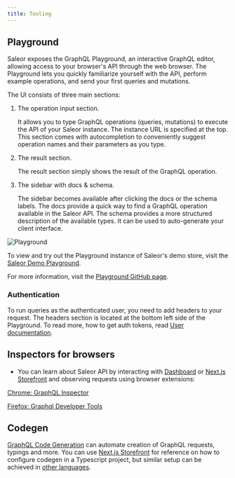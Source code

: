 ```yaml
---
title: Tooling
---
```


## Playground

Saleor exposes the GraphQL Playground, an interactive GraphQL editor, allowing access to your browser's API through the web browser. The Playground lets you quickly familiarize yourself with the API, perform example operations, and send your first queries and mutations.

The UI consists of three main sections:

1. The operation input section.

   It allows you to type GraphQL operations (queries, mutations) to execute the API of your Saleor instance. The instance URL is specified at the top. This section comes with autocompletion to conveniently suggest operation names and their parameters as you type.

2. The result section.

   The result section simply shows the result of the GraphQL operation.

3. The sidebar with docs & schema.

   The sidebar becomes available after clicking the docs or the schema labels. The docs provide a quick way to find a GraphQL operation available in the Saleor API.
   The schema provides a more structured description of the available types. It can be used to auto-generate your client interface.

![Playground](../screenshots/api-playground.png)

To view and try out the Playground instance of Saleor's demo store, visit the [Saleor Demo Playground](https://demo.saleor.io/graphql/).

For more information, visit the [Playground GitHub page](https://github.com/prisma/graphql-playground).

### Authentication

To run queries as the authenticated user, you need to add headers to your request. The headers section is located at the bottom left side of the Playground. To read more, how to get auth tokens, read [User documentation](developer/users.mdx#authentication).

## Inspectors for browsers

- You can learn about Saleor API by interacting with [Dashboard](https://github.com/saleor/saleor-dashboard) or [Next.js Storefront](https://github.com/saleor/react-storefront) and observing requests using browser extensions:

[Chrome: GraphQL Inspector](https://chrome.google.com/webstore/detail/graphql-network-inspector/ndlbedplllcgconngcnfmkadhokfaaln)

[Firefox: Graphql Developer Tools](https://addons.mozilla.org/en-US/firefox/addon/graphql-developer-tools/)

## Codegen

[GraphQL Code Generation](https://www.graphql-code-generator.com/) can automate creation of GraphQL requests, typings and more. You can use [Next.js Storefront](https://github.com/saleor/saleor-storefront) for reference on how to configure codegen in a Typescript project, but similar setup can be achieved in [other languages](https://www.graphql-code-generator.com/plugins).

